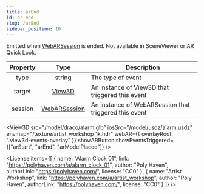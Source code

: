 ```yaml
---
title: arEnd
id: ar-end
slug: /arEnd
sidebar_position: 10
---
```



Emitted when [WebARSession](/docs/api/WebARSession) is ended.
Not available in SceneViewer or AR Quick Look.

|Property|Type|Description|
|:---:|:---:|---|
|type|string|The type of event|
|target|[View3D](/docs/api/View3D)|An instance of View3D that triggered this event|
|session|[WebARSession](/docs/api/WebARSession)|An instance of WebARSession that triggered this event|

<View3D
  src="/model/draco/alarm.glb"
  iosSrc="/model/usdz/alarm.usdz"
  envmap="/texture/artist_workshop_1k.hdr"
  webAR={{ overlayRoot: ".view3d-events-overlay" }}
  showARButton
  showEventsTriggered={["arStart", "arEnd", "arModelPlaced"]} />

<License items={[
  {
    name: "Alarm Clock 01",
    link: "https://polyhaven.com/a/alarm_clock_01",
    author: "Poly Haven",
    authorLink: "https://polyhaven.com/",
    license: "CC0"
  },
  {
    name: "Artist Workshop",
    link: "https://polyhaven.com/a/artist_workshop",
    author: "Poly Haven",
    authorLink: "https://polyhaven.com/",
    license: "CC0"
  }
]} />
